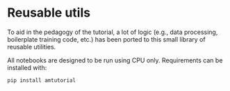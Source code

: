 # Reusable utils

To aid in the pedagogy of the tutorial, a lot of logic (e.g., data processing, boilerplate training code, etc.) has been ported to this small library of reusable utilities.

All notebooks are designed to be run using CPU only. Requirements can be installed with:

```
pip install amtutorial
```